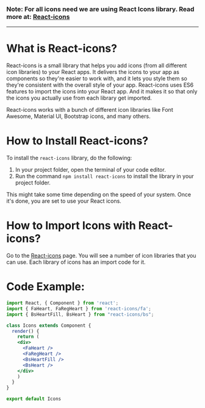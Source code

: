 

<Meta title="Fundamentals/ Icons/ Global" />

### Note: For all icons need we are using React Icons library. Read more at: [React-icons](https://react-icons.github.io/react-icons "React Icons")

---

# What is React-icons?
React-icons is a small library that helps you add icons (from all different icon libraries) to your React apps. It delivers the icons to your app as components so they're easier to work with, and it lets you style them so they're consistent with the overall style of your app. React-icons uses ES6 features to import the icons into your React app. And it makes it so that only the icons you actually use from each library get imported.

React-icons works with a bunch of different icon libraries like Font Awesome, Material UI, Bootstrap icons, and many others.

# How to Install React-icons?

To install the `react-icons` library, do the following:

1. In your project folder, open the terminal of your code editor.
2. Run the command `npm install react-icons` to install the library in your project folder.

This might take some time depending on the speed of your system. Once it's done, you are set to use your React icons.

# How to Import Icons with React-icons?
Go to the [React-icons](https://react-icons.github.io/react-icons "React Icons") page. You will see a number of icon libraries that you can use. Each library of icons has an import code for it.

# Code Example:
```jsx
import React, { Component } from 'react';
import { FaHeart, FaRegHeart } from 'react-icons/fa';
import { BsHeartFill, BsHeart } from "react-icons/bs";

class Icons extends Component {
  render() {
    return (
    <div>
      <FaHeart />
      <FaRegHeart />
      <BsHeartFill />
      <BsHeart />
    </div>
    ) 
  }
}

export default Icons
```
